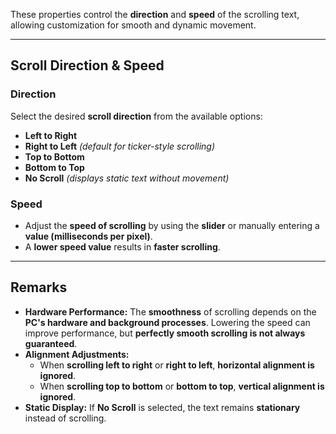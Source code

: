 
These properties control the **direction** and **speed** of the scrolling text, allowing customization for smooth and dynamic movement.

---

## **Scroll Direction & Speed**  

### **Direction**  
Select the desired **scroll direction** from the available options:  
- **Left to Right**  
- **Right to Left** *(default for ticker-style scrolling)*  
- **Top to Bottom**  
- **Bottom to Top**  
- **No Scroll** *(displays static text without movement)*  

### **Speed**  
- Adjust the **speed of scrolling** by using the **slider** or manually entering a **value (milliseconds per pixel)**.  
- A **lower speed value** results in **faster scrolling**.  

---

## **Remarks**  

- **Hardware Performance:** The **smoothness** of scrolling depends on the **PC's hardware and background processes**. Lowering the speed can improve performance, but **perfectly smooth scrolling is not always guaranteed**.  
- **Alignment Adjustments:**  
  - When **scrolling left to right** or **right to left**, **horizontal alignment is ignored**.  
  - When **scrolling top to bottom** or **bottom to top**, **vertical alignment is ignored**.  
- **Static Display:** If **No Scroll** is selected, the text remains **stationary** instead of scrolling.  

